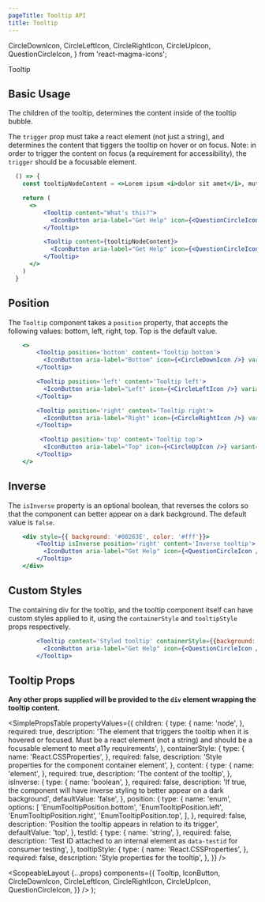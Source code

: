 ```yaml
---
pageTitle: Tooltip API
title: Tooltip
---
```


  CircleDownIcon,
  CircleLeftIcon,
  CircleRightIcon,
  CircleUpIcon,
  QuestionCircleIcon,
} from 'react-magma-icons';

<DocsHeading to="/design/tooltips/" type="design">
  Tooltip
</DocsHeading>

## Basic Usage

The children of the tooltip, determines the content inside of the tooltip bubble.

The `trigger` prop must take a react element (not just a string), and determines the content that tiggers the tooltip on hover or on focus. Note: in order to trigger the content on focus (a requirement for accessibility), the `trigger` should be a focusable element.

```.jsx
  () => {
    const tooltipNodeContent = <>Lorem ipsum <i>dolor sit amet</i>, mutat utroque. Vel molestie invidunt dissentiet no, ut vim iriure.</>

    return (
      <>
          <Tooltip content="What's this?">
            <IconButton aria-label="Get Help" icon={<QuestionCircleIcon />} variant="link" />
          </Tooltip>

          <Tooltip content={tooltipNodeContent}>
            <IconButton aria-label="Get Help" icon={<QuestionCircleIcon />} variant="link" />
          </Tooltip>
      </>
    )
  }
```

## Position

The `Tooltip` component takes a `position` property, that accepts the following values: bottom, left, right, top. Top is the default value.

```.jsx
    <>
        <Tooltip position='bottom' content='Tooltip bottom'>
          <IconButton aria-label="Bottom" icon={<CircleDownIcon />} variant="link" />
        </Tooltip>

        <Tooltip position='left' content='Tooltip left'>
          <IconButton aria-label="Left" icon={<CircleLeftIcon />} variant="link" />
        </Tooltip>

        <Tooltip position='right' content='Tooltip right'>
          <IconButton aria-label="Right" icon={<CircleRightIcon />} variant="link" />
        </Tooltip>

         <Tooltip position='top' content='Tooltip top'>
          <IconButton aria-label="Top" icon={<CircleUpIcon />} variant="link" />
        </Tooltip>
    </>
```

## Inverse

The `isInverse` property is an optional boolean, that reverses the colors so that the component can better appear on a dark background.
The default value is `false`.

```.jsx
    <div style={{ background: '#00263E', color: '#fff'}}>
        <Tooltip isInverse position='right' content='Inverse tooltip'>
          <IconButton aria-label="Get Help" icon={<QuestionCircleIcon />} isInverse variant="link" />
        </Tooltip>
    </div>
```

## Custom Styles

The containing div for the tooltip, and the tooltip component itself can have custom styles applied to it, using the `containerStyle` and `tooltipStyle` props respectively.

```.jsx
        <Tooltip content='Styled tooltip' containerStyle={{background: 'pink', padding: '10px' }} tooltipStyle={{ border: '1px solid red', background: 'yellow', color: 'black', padding: '10px' }}>
          <IconButton aria-label="Get Help" icon={<QuestionCircleIcon />} variant="link" />
        </Tooltip>
```

## Tooltip Props

**Any other props supplied will be provided to the `div` element wrapping the tooltip content.**

<SimplePropsTable
  propertyValues={{
    children: {
      type: {
        name: 'node',
      },
      required: true,
      description:
        'The element that triggers the tooltip when it is hovered or focused.  Must be a react element (not a string) and should be a focusable element to meet a11y requirements',
    },
    containerStyle: {
      type: {
        name: 'React.CSSProperties',
      },
      required: false,
      description: 'Style properties for the component container element',
    },
    content: {
      type: {
        name: 'element',
      },
      required: true,
      description: 'The content of the tooltip',
    },
    isInverse: {
      type: {
        name: 'boolean',
      },
      required: false,
      description:
        'If true, the component will have inverse styling to better appear on a dark background',
      defaultValue: 'false',
    },
    position: {
      type: {
        name: 'enum',
        options: [
          'EnumTooltipPosition.bottom',
          'EnumTooltipPosition.left',
          'EnumTooltipPosition.right',
          'EnumTooltipPosition.top',
        ],
      },
      required: false,
      description: 'Position the tooltip appears in relation to its trigger',
      defaultValue: 'top',
    },
    testId: {
      type: {
        name: 'string',
      },
      required: false,
      description:
        'Test ID attached to an internal element as `data-testid` for consumer testing',
    },
    tooltipStyle: {
      type: {
        name: 'React.CSSProperties',
      },
      required: false,
      description: 'Style properties for the tooltip',
    },
  }}
/>

  <ScopeableLayout
    {...props}
    components={{
      Tooltip,
      IconButton,
      CircleDownIcon,
      CircleLeftIcon,
      CircleRightIcon,
      CircleUpIcon,
      QuestionCircleIcon,
    }}
  />
);
